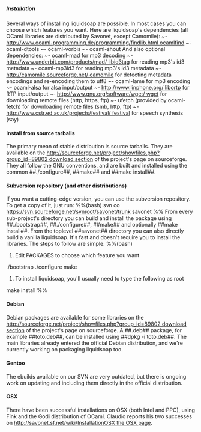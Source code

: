 =====Installation=====

Several ways of installing liquidsoap are possible. In most cases you can choose which features you want. Here are liquidsoap's dependencies (all OCaml libraries are distributed by Savonet, except Camomile):
~- [[http://www.ocaml-programming.de/programming/findlib.html ocamlfind]]
~- ocaml-dtools
~- ocaml-vorbis
~- ocaml-shout
And also optional dependencies:
~- ocaml-mad for mp3 decoding
~- [[http://www.underbit.com/products/mad/ libid3tag]] for reading mp3's id3 metadata
~- ocaml-mp3id3 for reading mp3's id3 metadata
~- [[http://camomile.sourceforge.net/ camomile]] for detecting metadata encodings and re-encoding them to utf8
~- ocaml-lame for mp3 encoding
~- ocaml-alsa for alsa input/output
~- [[http://www.linphone.org/ libortp]] for RTP input/output
~- [[http://www.gnu.org/software/wget/ wget]] for downloading remote files (http, https, ftp)
~- ufetch (provided by ocaml-fetch) for downloading remote files (smb, http, ftp)
~- [[http://www.cstr.ed.ac.uk/projects/festival/ festival]] for speech synthesis (say)

====Install from source tarballs====
The primary mean of stable distribution is source tarballs. They are available on the [[http://sourceforge.net/project/showfiles.php?group_id=89802 download section]] of the project's page on sourceforge. They all follow the GNU conventions, and are built and installed using the common ##./configure##, ##make## and ##make install##.

====Subversion repository (and other distributions)====
If you want a cutting-edge version, you can use the subversion repository. To get a copy of it, just run:
%%(bash)
svn co https://svn.sourceforge.net/svnroot/savonet/trunk savonet
%%
From every sub-project's directory you can build and install the package using ##./bootstrap##, ##./configure##, ##make## and optionally ##make install##.
From the toplevel ##savonet## directory you can also directly build a vanilla liquidsoap. It's fast and doesn't require you to install the libraries. The steps to follow are simple:
%%(bash)
# Edit PACKAGES to choose which feature you want
./bootstrap
./configure
make
# To install liquidsoap, you'll usually need to type the following as root
make install
%%

====Debian====
Debian packages are available for some libraries on the [[http://sourceforge.net/project/showfiles.php?group_id=89802 download section]] of the project's page on sourceforge. A ##.deb## package, for example ##toto.deb##, can be installed using ##dpkg -i toto.deb##.
The main libraries already entered the official Debian distribution, and we're currently working on packaging liquidsoap too.

====Gentoo====
The ebuilds available on our SVN are very outdated, but there is ongoing work on updating and including them directly in the official distribution.

====OSX====
There have been successful installations on OSX (both Intel and PPC), using Fink and the Godi distribution of OCaml. Claudio reports his two successes on [[http://savonet.sf.net/wiki/InstallationOSX the OSX page]].